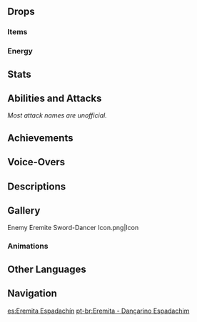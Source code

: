 {{Enemy Infobox
|image    = Enemy Eremite Sword-Dancer.png
|dmgtype  = Physical
|weakpoint = yes
|family   = Other Human Factions
|group    = The Eremites
|type     = Common Enemies
}}
{{Enemy Intro}}

==Drops==
===Items===
{{Drops Table|type=The Eremites (Low-Tier)}}

===Energy===
{{Energy Drops
|hp1   = 60
|p1    = 1
|hp2   = 0
|p2    = 1
}}

==Stats==
{{Enemy Stats
|phys_res     = -20%

|hp_ratio     = 1.6
|hp_type      = 2
|atk_ratio    = 1.6
|atk_type     = 2
}}

==Abilities and Attacks==
''Most attack names are unofficial.''
{{Enemy Attacks
|name_1      = Slash and Dodge
|desc_1      = Slashes once, dealing '''100% ATK''' as {{Color|Physical DMG}}, then jumps backwards.
|caption_1   = Variant 1
|file_1_2    = Eremite Sword-Dancer Slash and Dodge 2
|caption_1_2 = Variant 2

|name_2      = Rapid Swing Approach
|desc_2      = Repeatedly swings his sword while slowly approaching the player, dealing '''15% ATK''' as {{Color|Physical DMG}}. If this attack hits the player, immediately follows up with '''Slash and Dodge'''.
}}

==Achievements==
{{Achievement Topic Table|topic=Eremite Sword-Dancer|requirements=1}}

==Voice-Overs==
{{VO/Enemy
|enemy                   = Eremite Sword-Dancer
|vo_01_00_title          = Spotting the Player
|vo_01_01_file           = VO {lang}{name} - Hrah Feeling Lucky Today.ogg
|vo_01_01_tx_en          = Hrah! Feeling lucky today!?
|vo_01_01_tx_zh          = 要跟我赌吗？
|vo_01_01_tx_ja          = 俺と賭けをしないか？
|vo_01_01_tx_ko          = 나랑 내기할래?
|vo_01_02_file           = VO {lang}{name} - A Fellow Gambler.ogg
|vo_01_02_tx_en          = A fellow gambler!
|vo_01_02_tx_zh          = 来赌一盘吧！
|vo_01_02_tx_ja          = さあ、賭けをしよう。
|vo_01_02_tx_ko          = 내기 한 판 하자고!

|vo_02_00_title          = Attacking
|vo_02_01_file           = VO {lang}{name} - Try To Keep Up.ogg
|vo_02_01_tx_en          = Try to keep up!
|vo_02_01_tx_zh          = 你能快过我吗？
|vo_02_01_tx_ja          = この速さについてこれるか！
|vo_02_01_tx_ko          = 빨라봤자 나보다 빠르겠어?

|vo_03_00_title          = Taunting
|vo_03_01_file           = VO {lang}{name} - Ack Come On You Coward.ogg
|vo_03_01_tx_en          = Ack! Come on, you coward!
|vo_03_01_tx_zh          = 嘿，过来啊胆小鬼！
|vo_03_01_tx_ja          = 来いよ、臆病者！
|vo_03_01_tx_ko          = 덤벼라, 겁쟁이 녀석!
|vo_03_02_file           = VO {lang}{name} - No More Tricks Up Your Sleeve.ogg
|vo_03_02_tx_en          = No more tricks up your sleeve?
|vo_03_02_tx_zh          = 技穷了吗？
|vo_03_02_tx_ja          = 万策尽きたか？
|vo_03_02_tx_ko          = 더 이상 보여줄 거 없지?

|vo_04_00_title          = Defeated
|vo_04_01_file           = VO {lang}{name} - Hmph You Won This One.ogg
|vo_04_01_tx_en          = Hmph! You won this one...
|vo_04_01_tx_zh          = 愿赌服输！
|vo_04_01_tx_ja          = ふん、負けを認めよう…
|vo_04_01_tx_ko          = 흐, 패배를 인정하지!
}}

==Descriptions==
{{Description|A member of a loosely-organized mercenary corps from the golden desert sands. Will work for anyone as long as the pay is good.<br />This desert warrior wields a large curved blade in battle. The skills such fighters boast of have been passed down since the days when their now-lost civilization was still extant, and are not only techniques to be used in battle, but also serve well as a performing art popular in various lands.<br />It is said that this sword art was once practiced from horseback.|[[Archive]]}}

==Gallery==
<gallery>
Enemy Eremite Sword-Dancer Icon.png|Icon
</gallery>

===Animations===
{{Preview
|file1    = Eremite Sword-Dancer Drink
|caption1 = Drinking
|file2    = Eremite Sword-Dancer TCG Sad
|caption2 = [[TCG]] Sad Reaction
|file3    = Eremite Sword-Dancer TCG Happy
|caption3 = [[TCG]] Happy Reaction
}}

==Other Languages==
{{Other Languages
|en      = Eremite Sword-Dancer
|zhs     = 镀金旅团・刀舞者
|zhs_rm  = Dùjīn Lǚtuán - Dāowǔ-zhě
|zht     = 鍍金旅團・刀舞者
|zht_rm  = Dùjīn Lǚtuán - Dāowǔ-zhě
|zh_tl   = 
|ja      = エルマイト旅団・ソードダンサー
|ja_rm   = Erumaito Ryodan - Soododansaa
|ja_tl   = Eremite Brigade - Sword-Dancer
|ko      = {{tt|도금|鍍金}} {{tt|여단|旅團}}・춤추는 칼
|ko_rm   = Dogeum Yeodan - Chumchuneun Kal
|ko_tl   = {{Lex|Eremite|ko}} - Dancing Sword
|es      = Eremita Espadachín
|es_tl   = Eremite Swordsman
|fr      = Épéiste des Érémites
|fr_tl   = Swordsman of the Eremites
|ru      = Мечник Пустынников
|ru_tl   = Sword-Wielder of the {{Lexicon|Eremite|ru}}s
|th      = Eremite Sword-Dancer
|vi      = Eremite - Đao Vũ
|vi_tl   = Eremite - Sword Dance
|de      = Goldbrigade – Schwerttänzer
|de_tl   = {{Lex|Eremite|de}} - Sword-Dancer
|id      = Eremite Sword-Dancer
|pt      = Eremita - Dançarino Espadachim
|pt_tl   = 
|tr      = Münzevi Kılıç Dansçısı
|tr_tl   = 
|it      = Eremita danzatore di spade
|it_tl   = 
}}

==Navigation==
{{Enemy Navbox|Common}}

[[es:Eremita Espadachín]]
[[pt-br:Eremita - Dançarino Espadachim]]